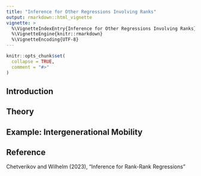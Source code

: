 ```yaml
---
title: "Inference for Other Regressions Involving Ranks"
output: rmarkdown::html_vignette
vignette: >
  %\VignetteIndexEntry{Inference for Other Regressions Involving Ranks}
  %\VignetteEngine{knitr::rmarkdown}
  %\VignetteEncoding{UTF-8}
---
```


```r
knitr::opts_chunk$set(
  collapse = TRUE,
  comment = "#>"
)
```

## Introduction


## Theory


## Example: Intergenerational Mobility




## Reference
Chetverikov and Wilhelm (2023), "Inference for Rank-Rank Regressions"

